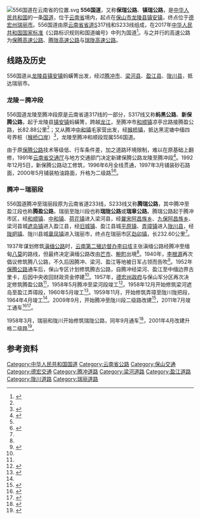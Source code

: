 {{noteTA
|G1=Unit
}}
{{Infobox 中国国道
|国道編號=556
|最近通車日期=2011年
|規劃總長度=315
|起點=[[云南省|云南省]][[保山市|保山市]][[龙陵县|龙陵县]][[镇安镇_(龙陵县)|镇安镇]]
|終點=云南省[[德宏傣族景颇族自治州|德宏州]][[瑞丽市|瑞丽市]]
}}
[[File:556国道在云南省的位置.svg|thumb]]
'''556国道'''，又称'''保瑞公路'''、'''镇瑞公路'''，是[[中华人民共和国|中华人民共和国]]的一条[[中华人民共和国国道|国道]]，位于[[云南省|云南省]]境内，起点在[[保山市|保山市]][[龙陵县|龙陵县]][[镇安镇_(龙陵县)|镇安镇]]，终点位于[[德宏傣族景颇族自治州|德宏州]][[瑞丽市|瑞丽市]]。556国道由原[[云南省省道|云南省省道]]S317线和S233线组成，在2017年[[中华人民共和国国家标准|中华人民共和国国家标准]]《公路标识规则和国道编号》中列为国道<ref>{{cite book |author=全国交通工程设施（公路）标准化技术委员会 |title=公路路线标识规则和国道编号 GB/T917-2017 |publisher=[[中国国家标准化管理委员会|国家标准化管理委员会]] |date=2017-09-07 }}</ref>{{rp|15}}。与之并行的高速公路为[[保腾高速公路|保腾高速公路]]、[[腾陇高速公路|腾陇高速公路]]与[[瑞陇高速公路|瑞陇高速公路]]。

==线路及历史==
556国道从[[龙陵县|龙陵县]][[镇安镇_(龙陵县)|镇安镇]]蚂蟥箐出发，经过[[腾冲市|腾冲市]]、[[梁河县|梁河县]]、[[盈江县|盈江县]]、[[陇川县|陇川县]]，抵达瑞丽市。

===龙陵－腾冲段===
556国道龙陵至腾冲段原是云南省道317线的一部分，S317线又称'''蚂黑公路'''、'''新保腾公路'''，起于龙陵县[[镇安镇_(龙陵县)|镇安镇]]蚂蟥箐，跨越[[瑞丽江|龙江]]，至腾冲市[[和顺镇_(腾冲市)|和顺镇]]凉亭岔路接腾盈公路，长82.88公里<ref name="腾冲交通"/>{{rp|121}}；又从腾冲[[中和镇_(腾冲市)|中和镇]]毛家营出发，经[[猴桥镇|猴桥镇]]，抵达黑泥塘中缅四号界桩（[[猴桥口岸|猴桥口岸]]）<ref name="保山公路">{{cite book |author=高志勇 主编; 保山公路管理总段 编 |title=保山公路志 1938-1998 |location= |publisher= |date=1999 |isbn= }}</ref>{{rp|107-108}}，龙陵至腾冲和顺段现属556国道。

由于原[[保腾公路|保腾公路]]技术等级低、行车条件差，加之道路环境限制，难以在原基础上翻修，1991年[[云南省交通厅|云南省交通厅]]与地方交通部门决定新建保腾公路龙陵至腾冲段<ref name="腾冲交通">{{cite book |author=赵家永 主编; 腾冲县交通局 编 |title=腾冲县交通志 |location=昆明 |publisher=云南民族出版社 |date=2001 |isbn=7-5367-2186-2 }}</ref>{{rp|115}}。1992年12月5日，新保腾公路动工修筑，1996年6月全线贯通，1997年3月铺装砂石路面，2000年5月铺装柏油路面，升格为二级路<ref name="腾冲交通"/>{{rp|118-121}}<ref name="保山交通">{{cite book |author=茶兴 主编; 保山地区行政公署交通局 编 |title=保山地区交通志 |location=昆明 |publisher=云南民族出版社 |date=2001 |isbn=7-5367-2183-8 }}</ref>{{rp|166-167}}。

===腾冲－瑞丽段===
556国道腾冲至瑞丽段原为云南省道233线，S233线又称'''腾瑞公路'''，其中腾冲至盈江段也称'''腾盈公路'''，瑞丽至陇川段也称'''瑞陇公路'''或'''瑞章公路'''。腾瑞公路起于腾冲市区，经[[和顺镇_(腾冲市)|和顺镇]]、[[中和镇_(腾冲市)|中和镇]]、[[荷花镇_(腾冲市)|荷花镇]]进入梁河县，经[[曩宋阿昌族乡|曩宋阿昌族乡]]、[[九保阿昌族乡|九保阿昌族乡]]、梁河县城[[遮岛镇|遮岛镇]]进入盈江县，经[[旧城镇_(盈江县)|旧城镇]]、盈江县城[[平原镇_(盈江县)|平原镇]]、[[弄璋镇|弄璋镇]]进入[[陇川县|陇川县]]，经[[陇把镇|陇把镇]]、陇川县城[[章凤镇|章凤镇]]进入瑞丽市，终点在瑞丽市区[[勐卯镇|勐卯镇]]，长232.60公里<ref name="保山公路"/>{{rp|105}}。

1937年谋划修筑[[滇缅公路|滇缅公路]]时，[[云南殖边督办公署|云南第二殖边督办]][[李曰垓|李曰垓]]主张滇缅公路经腾冲至缅甸[[八莫|八莫]]的路线，但最终决定滇缅公路改由[[芒市|芒市]]、[[畹町镇|畹町]]出境<ref name="腾冲交通"/>{{rp|124}}。1940年，[[李根源|李根源]]再次倡议修筑腾八公路，不久后因腾冲、梁河、盈江等地被日军占领而告吹<ref>{{cite book |author=吕文超 主编; 腾冲县志编纂委员会 编 |title=腾冲县志 |location=北京 |publisher=中华书局 |date=1995 |isbn=7-101-01418-6 }}</ref>{{rp|324}}。1952年[[保腾公路|保腾公路]]通车后，保山专区计划修筑腾古公路，自腾冲经梁河、盈江至中缅边界古里卡，后因中央收回财政资金停建<ref name="腾冲交通"/>{{rp|124}}。1957年，[[德宏州政府|德宏州政府]]与保山军分区再次决定修筑腾盈公路<ref name="腾冲交通"/>{{rp|125}}，1958年5月腾冲至梁河段竣工<ref>{{cite book |author=瞿忠田 主编; 梁河县交通运输局 编 |title=梁河县交通志 |location=昆明 |publisher=云南人民出版社 |date=2012 |isbn=978-7-5367-5454-6 }}</ref>{{rp|32}}。1958年12月开始修筑梁河遮岛至盈江弄璋段，1960年5月竣工<ref name="盈江县志">{{cite book |author=郑光鼎,李应权 主编; 云南省盈江县志编纂委员会 编 |title=盈江县志 |location=昆明 |publisher=云南民族出版社 |date=1997 |isbn=7-5367-1492-0 }}</ref>{{rp|326}}。1959年11月，开始修筑弄璋至陇川陇把段，1964年4月竣工<ref name="盈江县志"/>{{rp|326}}。2009年9月，开始腾冲至陇川段二级路改建<ref>{{cite news |author= |title=腾陇二级公路开工 两个国家级口岸风景区连一线 |url=http://finance.sina.com.cn/roll/20090907/10126715625.shtml |newspaper=新浪财经 |date=2009-09-07 |access-date=2021-02-04 |archive-date=2021-09-22 |archive-url=https://web.archive.org/web/20210922024117/http://finance.sina.com.cn/roll/20090907/10126715625.shtml }}</ref>，2011年7月竣工通车<ref>{{cite news |author1=胡家科 |author2=罗弘睿 |title=腾冲至泸水、腾冲至陇川二级公路建成通车 |url=http://www.baoshandaily.com/html/20110705/content_130985167816374.html |newspaper=[[保山日报|保山日报]]网 |date=2011-07-05 |access-date=2021-02-04 |archive-date=2021-09-22 |archive-url=https://web.archive.org/web/20210922024116/http://www.baoshandaily.com/html/20110705/content_130985167816374.html }}</ref><ref>{{cite news |author=杨立 |title=腾陇二级公路建成通车 |url=http://ebz.dhtjb.com/html/2011-07/01/content_1_1.htm |newspaper=[[德宏团结报|德宏团结报]] |date=2011-07-01 |access-date=2021-02-04 |archive-date=2021-09-22 |archive-url=https://web.archive.org/web/20210922024121/http://ebz.dhtjb.com/html/2011-07/01/content_1_1.htm }}</ref>。

1958年3月，瑞丽和陇川开始修筑瑞陇公路，同年9月通车<ref>{{cite book |author=陈江 主编; 云南省瑞丽市志编纂委员会 编 |title=瑞丽市志 |location=成都 |publisher=四川辞书出版社 |date=1996 |isbn=7-80543-518-9 }}</ref>{{rp|452}}，2001年4月改建升格二级路<ref>{{cite book |author=陈江 主编; 瑞丽市交通局 编 |title=瑞丽交通志 |location= |publisher=内部资料 |date=2000 |isbn= }}</ref>{{rp|39}}。

==参考资料==
{{reflist}}

{{中华人民共和国国道}}
{{德宏主题}}

[[Category:中华人民共和国国道|Category:中华人民共和国国道]]
[[Category:云南省公路|Category:云南省公路]]
[[Category:保山交通|Category:保山交通]]
[[Category:德宏交通|Category:德宏交通]]
[[Category:腾冲道路|Category:腾冲道路]]
[[Category:梁河道路|Category:梁河道路]]
[[Category:盈江道路|Category:盈江道路]]
[[Category:陇川道路|Category:陇川道路]]
[[Category:瑞丽道路|Category:瑞丽道路]]